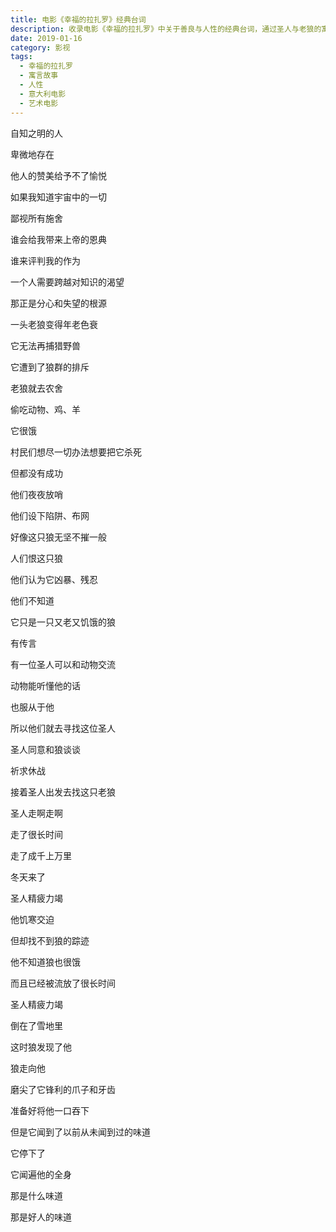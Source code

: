 ```yaml
---
title: 电影《幸福的拉扎罗》经典台词
description: 收录电影《幸福的拉扎罗》中关于善良与人性的经典台词，通过圣人与老狼的寓言故事探讨人性的本质
date: 2019-01-16
category: 影视
tags:
  - 幸福的拉扎罗
  - 寓言故事
  - 人性
  - 意大利电影
  - 艺术电影
---
```


自知之明的人

卑微地存在

他人的赞美给予不了愉悦

如果我知道宇宙中的一切

鄙视所有施舍

谁会给我带来上帝的恩典

谁来评判我的作为

一个人需要跨越对知识的渴望

那正是分心和失望的根源

一头老狼变得年老色衰

它无法再捕猎野兽

它遭到了狼群的排斥

老狼就去农舍

偷吃动物、鸡、羊

它很饿

村民们想尽一切办法想要把它杀死

但都没有成功

他们夜夜放哨

他们设下陷阱、布网

好像这只狼无坚不摧一般

人们恨这只狼

他们认为它凶暴、残忍

他们不知道

它只是一只又老又饥饿的狼

有传言

有一位圣人可以和动物交流

动物能听懂他的话

也服从于他

所以他们就去寻找这位圣人

圣人同意和狼谈谈

祈求休战

接着圣人出发去找这只老狼

圣人走啊走啊

走了很长时间

走了成千上万里

冬天来了

圣人精疲力竭

他饥寒交迫

但却找不到狼的踪迹

他不知道狼也很饿

而且已经被流放了很长时间

圣人精疲力竭

倒在了雪地里

这时狼发现了他

狼走向他

磨尖了它锋利的爪子和牙齿

准备好将他一口吞下

但是它闻到了以前从未闻到过的味道

它停下了

它闻遍他的全身

那是什么味道

那是好人的味道

